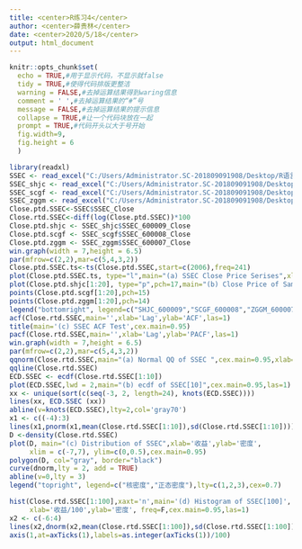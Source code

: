 ---
title: <center>R练习4</center>
author: <center>薛贵林</center>
date: <center>2020/5/18</center>
output: html_document
---

```{r setup, include=FALSE}
knitr::opts_chunk$set(
  echo = TRUE,#用于显示代码，不显示就false
  tidy = TRUE,#使得代码排版更整洁
  warning = FALSE,#去掉运算结果得到waring信息
  comment = ' ',#去掉运算结果的“#”号
  message = FALSE,#去掉运算结果的提示信息
  collapse = TRUE,#让一个代码块放在一起
  prompt = TRUE,#代码开头以大于号开始
  fig.width=9,
  fig.height = 6
  )
```
```{r}
library(readxl)
SSEC <- read_excel("C:/Users/Administrator.SC-201809091908/Desktop/R语言/CH-01-05.xls",sheet = 1)
SSEC_shjc <- read_excel("C:/Users/Administrator.SC-201809091908/Desktop/R语言/CH-01-05.xls",sheet = 2)
SSEC_scgf <- read_excel("C:/Users/Administrator.SC-201809091908/Desktop/R语言/CH-01-05.xls",sheet = 3)
SSEC_zggm <- read_excel("C:/Users/Administrator.SC-201809091908/Desktop/R语言/CH-01-05.xls",sheet = 4)
Close.ptd.SSEC<-SSEC$SSEC_Close
Close.rtd.SSEC<-diff(log(Close.ptd.SSEC))*100
Close.ptd.shjc <- SSEC_shjc$SSEC_600009_Close                       
Close.ptd.scgf <- SSEC_scgf$SSEC_600008_Close  
Close.ptd.zggm <- SSEC_zggm$SSEC_600007_Close
win.graph(width = 7,height = 6.5)
par(mfrow=c(2,2),mar=c(5,4,3,2))
Close.ptd.SSEC.ts<-ts(Close.ptd.SSEC,start=c(2006),freq=241)
plot(Close.ptd.SSEC.ts, type="l",main="(a) SSEC Close Price Serises",xlab="Date",ylab="Price",cex.main=0.95,las=1)
plot(Close.ptd.shjc[1:20], type="p",pch=17,main="(b) Close Price of Sample stocks ", xlab="Time",ylab="Price",cex.main=0.95,ylim=c(4,14),las=1)
points(Close.ptd.scgf[1:20],pch=15)                           
points(Close.ptd.zggm[1:20],pch=14)
legend("bottomright", legend=c("SHJC_600009","SCGF_600008","ZGGM_600007"), pch=c(17,15,14),cex=0.7,lty=c(-1,-1,-1))    
acf(Close.rtd.SSEC,main='',xlab='Lag',ylab='ACF',las=1)
title(main='(c) SSEC ACF Test',cex.main=0.95)
pacf(Close.rtd.SSEC,main='',xlab='Lag',ylab='PACF',las=1)   
win.graph(width = 7,height = 6.5)
par(mfrow=c(2,2),mar=c(5,4,3,2)) 
qqnorm(Close.rtd.SSEC,main="(a) Normal QQ of SSEC ",cex.main=0.95,xlab='理论分位数',ylab='样本分位数')
qqline(Close.rtd.SSEC)
ECD.SSEC <- ecdf(Close.rtd.SSEC[1:10])
plot(ECD.SSEC,lwd = 2,main="(b) ecdf of SSEC[10]",cex.main=0.95,las=1)
xx <- unique(sort(c(seq(-3, 2, length=24), knots(ECD.SSEC)))) 
lines(xx, ECD.SSEC (xx))                                                
abline(v=knots(ECD.SSEC),lty=2,col='gray70')
x1 <- c((-4):3)
lines(x1,pnorm(x1,mean(Close.rtd.SSEC[1:10]),sd(Close.rtd.SSEC[1:10])))
D <-density(Close.rtd.SSEC)
plot(D, main="(c) Distribution of SSEC",xlab='收益',ylab='密度',
     xlim = c(-7,7), ylim=c(0,0.5),cex.main=0.95)
polygon(D, col="gray", border="black")                    
curve(dnorm,lty = 2, add = TRUE)                
abline(v=0,lty = 3)             
legend("topright", legend=c("核密度","正态密度"),lty=c(1,2,3),cex=0.7)

hist(Close.rtd.SSEC[1:100],xaxt='n',main='(d) Histogram of SSEC[100]',
     xlab='收益/100',ylab='密度', freq=F,cex.main=0.95,las=1)       
x2 <- c(-6:4)
lines(x2,dnorm(x2,mean(Close.rtd.SSEC[1:100]),sd(Close.rtd.SSEC[1:100]))) 
axis(1,at=axTicks(1),labels=as.integer(axTicks(1))/100)     
```